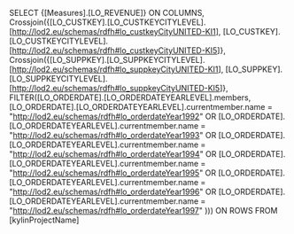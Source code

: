 SELECT {[Measures].[LO_REVENUE]} ON COLUMNS,
Crossjoin({[LO_CUSTKEY].[LO_CUSTKEYCITYLEVEL].[<http://lod2.eu/schemas/rdfh#lo_custkeyCityUNITED-KI1>], [LO_CUSTKEY].[LO_CUSTKEYCITYLEVEL].[<http://lod2.eu/schemas/rdfh#lo_custkeyCityUNITED-KI5>]}, Crossjoin({[LO_SUPPKEY].[LO_SUPPKEYCITYLEVEL].[<http://lod2.eu/schemas/rdfh#lo_suppkeyCityUNITED-KI1>], [LO_SUPPKEY].[LO_SUPPKEYCITYLEVEL].[<http://lod2.eu/schemas/rdfh#lo_suppkeyCityUNITED-KI5>]},
FILTER([LO_ORDERDATE].[LO_ORDERDATEYEARLEVEL].members,
         [LO_ORDERDATE].[LO_ORDERDATEYEARLEVEL].currentmember.name = "<http://lod2.eu/schemas/rdfh#lo_orderdateYear1992>"
         OR [LO_ORDERDATE].[LO_ORDERDATEYEARLEVEL].currentmember.name = "<http://lod2.eu/schemas/rdfh#lo_orderdateYear1993>"
         OR [LO_ORDERDATE].[LO_ORDERDATEYEARLEVEL].currentmember.name = "<http://lod2.eu/schemas/rdfh#lo_orderdateYear1994>"
         OR [LO_ORDERDATE].[LO_ORDERDATEYEARLEVEL].currentmember.name = "<http://lod2.eu/schemas/rdfh#lo_orderdateYear1995>"
         OR [LO_ORDERDATE].[LO_ORDERDATEYEARLEVEL].currentmember.name = "<http://lod2.eu/schemas/rdfh#lo_orderdateYear1996>"
         OR [LO_ORDERDATE].[LO_ORDERDATEYEARLEVEL].currentmember.name = "<http://lod2.eu/schemas/rdfh#lo_orderdateYear1997>"
))) ON ROWS
 FROM [kylinProjectName]
